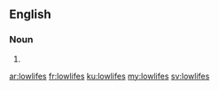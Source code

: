 ==English==

===Noun===
{{head|en}}

# {{plural of|lowlife}}

[[ar:lowlifes]]
[[fr:lowlifes]]
[[ku:lowlifes]]
[[my:lowlifes]]
[[sv:lowlifes]]